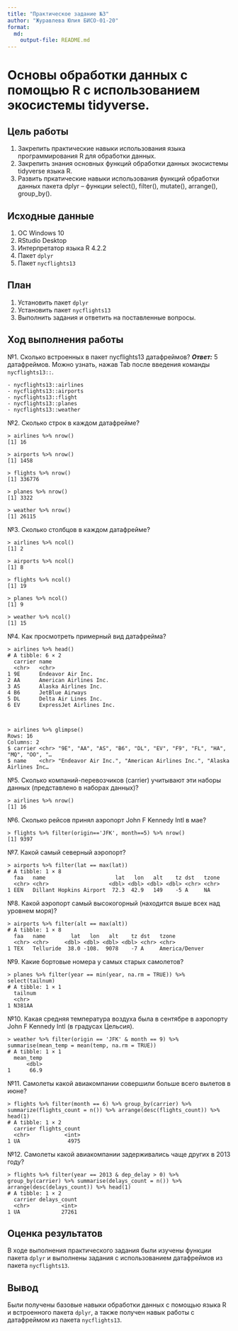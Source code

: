 ```yaml
---
title: "Практическое задание №3"
author: "Журавлева Юлия БИСО-01-20"
format: 
  md:
    output-file: README.md
---
```


# Основы обработки данных с помощью R с использованием экосистемы tidyverse.

## Цель работы

1. Закрепить практические навыки использования языка программирования R для обработки данных.
2. Закрепить знания основных функций обработки данных экосистемы tidyverse языка R.
3. Развить пркатические навыки использования функций обработки данных пакета dplyr – функции select(), filter(), mutate(), arrange(), group_by().

## Исходные данные

1.  ОС Windows 10
2.  RStudio Desktop
3.  Интерпретатор языка R 4.2.2
4.  Пакет `dplyr`
5.  Пакет `nycflights13`

## План

1.  Установить пакет `dplyr`
2.  Установить пакет `nycflights13`
3.  Выполнить задания и ответить на поставленные вопросы.

## Ход выполнения работы

№1. Сколько встроенных в пакет nycflights13 датафреймов?
***Ответ:*** 5 датафреймов. Можно узнать, нажав Tab после введения команды `nycflights13::`.
```
- nycflights13::airlines
- nycflights13::airports
- nycflights13::flight
- nycflights13::planes
- nycflights13::weather
```

№2. Сколько строк в каждом датафрейме?
```
> airlines %>% nrow()
[1] 16

> airports %>% nrow()
[1] 1458

> flights %>% nrow()
[1] 336776

> planes %>% nrow()
[1] 3322

> weather %>% nrow()
[1] 26115
```

№3. Сколько столбцов в каждом датафрейме?
```
> airlines %>% ncol()
[1] 2

> airports %>% ncol()
[1] 8

> flights %>% ncol()
[1] 19

> planes %>% ncol()
[1] 9

> weather %>% ncol()
[1] 15
```

№4. Как просмотреть примерный вид датафрейма?
```
> airlines %>% head()
# A tibble: 6 × 2
  carrier name                    
  <chr>   <chr>                   
1 9E      Endeavor Air Inc.       
2 AA      American Airlines Inc.  
3 AS      Alaska Airlines Inc.    
4 B6      JetBlue Airways         
5 DL      Delta Air Lines Inc.    
6 EV      ExpressJet Airlines Inc.



> airlines %>% glimpse()
Rows: 16
Columns: 2
$ carrier <chr> "9E", "AA", "AS", "B6", "DL", "EV", "F9", "FL", "HA", "MQ", "OO", "…
$ name    <chr> "Endeavor Air Inc.", "American Airlines Inc.", "Alaska Airlines Inc…
```

№5. Сколько компаний-перевозчиков (carrier) учитывают эти наборы данных (представлено в наборах данных)?
```
> airlines %>% nrow()
[1] 16
```

№6. Сколько рейсов принял аэропорт John F Kennedy Intl в мае?
```
> flights %>% filter(origin=='JFK', month==5) %>% nrow()
[1] 9397
```

№7. Какой самый северный аэропорт?
```
> airports %>% filter(lat == max(lat))
# A tibble: 1 × 8
  faa   name                      lat   lon   alt    tz dst   tzone
  <chr> <chr>                   <dbl> <dbl> <dbl> <dbl> <chr> <chr>
1 EEN   Dillant Hopkins Airport  72.3  42.9   149    -5 A     NA   
```

№8. Какой аэропорт самый высокогорный (находится выше всех над уровнем моря)?
```
> airports %>% filter(alt == max(alt))
# A tibble: 1 × 8
  faa   name        lat   lon   alt    tz dst   tzone         
  <chr> <chr>     <dbl> <dbl> <dbl> <dbl> <chr> <chr>         
1 TEX   Telluride  38.0 -108.  9078    -7 A     America/Denver
```

№9. Какие бортовые номера у самых старых самолетов?
```
> planes %>% filter(year == min(year, na.rm = TRUE)) %>% select(tailnum)
# A tibble: 1 × 1
  tailnum
  <chr>  
1 N381AA 
```

№10. Какая средняя температура воздуха была в сентябре в аэропорту John F Kennedy Intl (в градусах Цельсия).
```
> weather %>% filter(origin == 'JFK' & month == 9) %>% summarise(mean_temp = mean(temp, na.rm = TRUE))
# A tibble: 1 × 1
  mean_temp
      <dbl>
1      66.9
```

№11. Самолеты какой авиакомпании совершили больше всего вылетов в июне?
```
> flights %>% filter(month == 6) %>% group_by(carrier) %>% summarize(flights_count = n()) %>% arrange(desc(flights_count)) %>% head(1)
# A tibble: 1 × 2
  carrier flights_count
  <chr>           <int>
1 UA               4975
```

№12. Самолеты какой авиакомпании задерживались чаще других в 2013 году?
```
> flights %>% filter(year == 2013 & dep_delay > 0) %>% group_by(carrier) %>% summarise(delays_count = n()) %>% arrange(desc(delays_count)) %>% head(1)
# A tibble: 1 × 2
  carrier delays_count
  <chr>          <int>
1 UA             27261
```

## Оценка результатов

В ходе выполнения практического задания были изучены функции пакета `dplyr` и выполнены задания с использованием датафреймов из пакета `nycflights13`.

## Вывод

Были получены базовые навыки обработки данных с помощью языка R и встроенного пакета `dplyr`, а также получен навык работы с датафреймом из пакета `nycflights13`.